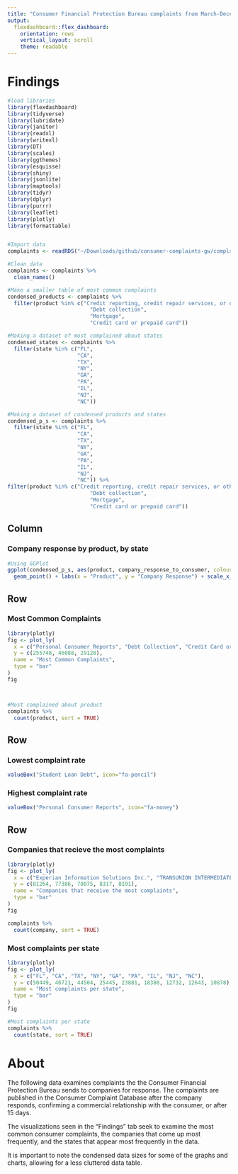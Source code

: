 ```yaml
---
title: "Consumer Financial Protection Bureau complaints from March-December 2020"
output: 
  flexdashboard::flex_dashboard:
    orientation: rows
    vertical_layout: scroll
    theme: readable
---
```


Findings
==================
```r
#load libraries
library(flexdashboard)
library(tidyverse)
library(lubridate)
library(janitor)
library(readxl)
library(writexl)
library(DT)
library(scales)
library(ggthemes)
library(esquisse)
library(shiny)
library(jsonlite)
library(maptools)
library(tidyr)
library(dplyr)
library(purrr)
library(leaflet)
library(plotly)
library(formattable)


#Import data
complaints <- readRDS("~/Downloads/github/consumer-complaints-gw/complaints.rds")

#Clean data
complaints <- complaints %>% 
  clean_names()

#Make a smaller table of most common complaints
condensed_products <- complaints %>% 
  filter(product %in% c("Credit reporting, credit repair services, or other personal consumer reports", 
                          "Debt collection", 
                          "Mortgage", 
                          "Credit card or prepaid card"))

#Making a dataset of most complained about states
condensed_states <- complaints %>% 
  filter(state %in% c("FL", 
                      "CA", 
                      "TX", 
                      "NY",
                      "GA", 
                      "PA", 
                      "IL", 
                      "NJ", 
                      "NC")) 

#Making a dataset of condensed products and states
condensed_p_s <- complaints %>% 
  filter(state %in% c("FL", 
                      "CA", 
                      "TX", 
                      "NY",
                      "GA", 
                      "PA", 
                      "IL", 
                      "NJ", 
                      "NC")) %>% 
filter(product %in% c("Credit reporting, credit repair services, or other personal consumer reports", 
                          "Debt collection", 
                          "Mortgage", 
                          "Credit card or prepaid card"))

```

Column
-----------------------------------------------------------------------

### Company response by product, by state

```r

#Using GGPlot
ggplot(condensed_p_s, aes(product, company_response_to_consumer, colour = state)) + 
  geom_point() + labs(x = "Product", y = "Company Response") + scale_x_discrete(label = c("Personal Reports", "Debt", "Credit Card", "Mortgage")) + scale_colour_brewer(palette = "Spectral")

```

Row
-----------------------------------------------------------------------

### Most Common Complaints

```r

library(plotly)
fig <- plot_ly(
  x = c("Personal Consumer Reports", "Debt Collection", "Credit Card or Prepaid Card"),
  y = c(255748, 46088, 29128),
  name = "Most Common Complaints",
  type = "bar"
)
fig



#Most complained about product
complaints %>%
  count(product, sort = TRUE)

```

Row
-----------------------------------------------------------------------

### Lowest complaint rate

```r

valueBox("Student Loan Debt", icon="fa-pencil")

```

### Highest complaint rate

```r

valueBox("Personal Consumer Reports", icon="fa-money")

```


Row {.tabset .tabset-fade}
-----------------------------------------------------------------------

### Companies that recieve the most complaints

```r

library(plotly)
fig <- plot_ly(
  x = c("Experian Information Solutions Inc.", "TRANSUNION INTERMEDIATE HOLDINGS, INC.", "EQUIFAX, INC.", "CAPITAL ONE FINANCIAL CORPORATION", "BANK OF AMERICA, NATIONAL ASSOCIATION"),
  y = c(81264, 77386, 70075, 8317, 8191),
  name = "Companies that receive the most complaints",
  type = "bar"
)
fig

complaints %>%
  count(company, sort = TRUE)

```

### Most complaints per state

```r

library(plotly)
fig <- plot_ly(
  x = c("FL", "CA", "TX", "NY", "GA", "PA", "IL", "NJ", "NC"),
  y = c(50449, 46721, 44504, 25445, 23881, 18380, 12732, 12643, 10878),
  name = "Most complaints per state",
  type = "bar"
)
fig

#Most complaints per state
complaints %>%
  count(state, sort = TRUE)
```

About
==================

The following data examines complaints the the Consumer Financial Protection Bureau sends to companies for response. The complaints are published in the Consumer Complaint Database after the company responds, confirming a commercial relationship with the consumer, or after 15 days. 

The visualizations seen in the "Findings" tab seek to examine the most common consumer complaints, the companies that come up most frequently, and the states that appear most frequently in the data.

It is important to note the condensed data sizes for some of the graphs and charts, allowing for a less cluttered data table. 
